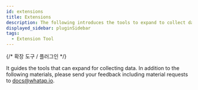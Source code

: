 ```yaml
---
id: extensions
title: Extensions
description: The following introduces the tools to expand to collect data.
displayed_sidebar: pluginSidebar
tags:
  - Extension Tool
---
```


{/* 
확장 도구 / 플러그인 
*/}

It guides the tools that can expand for collecting data. In addition to the following materials, please send your feedback including material requests to docs@whatap.io.


<DocCardList/>
